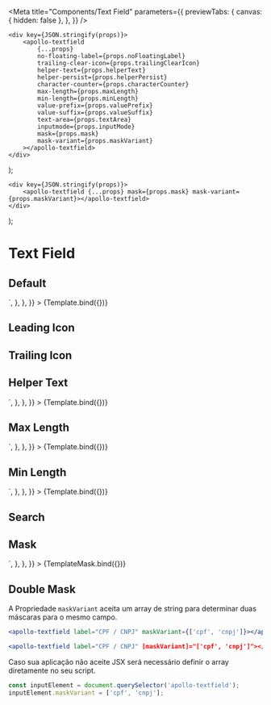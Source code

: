 
<Meta
    title="Components/Text Field"
    parameters={{
        previewTabs: {
            canvas: { hidden: false },
        },
    }}
/>


    <div key={JSON.stringify(props)}>
        <apollo-textfield
            {...props}
            no-floating-label={props.noFloatingLabel}
            trailing-clear-icon={props.trailingClearIcon}
            helper-text={props.helperText}
            helper-persist={props.helperPersist}
            character-counter={props.characterCounter}
            max-length={props.maxLength}
            min-length={props.minLength}
            value-prefix={props.valuePrefix}
            value-suffix={props.valueSuffix}
            text-area={props.textArea}
            inputmode={props.inputMode}
            mask={props.mask}
            mask-variant={props.maskVariant}
        ></apollo-textfield>
    </div>
);

    <div key={JSON.stringify(props)}>
        <apollo-textfield {...props} mask={props.mask} mask-variant={props.maskVariant}></apollo-textfield>
    </div>
);

# Text Field

## Default

<Canvas>
    <Story
        name="All Props"
        args={{
            label: defaultLabel,
            variant: 'outlined',
            size: 'md',
            type: 'text',
            noFloatingLabel: false,
            trailingClearIcon: false,
            required: false,
            disabled: false,
            readonly: false,
            invalid: false,
            success: false,
            helperText: '',
            helperPersist: false,
            characterCounter: false,
            mask: '',
            maskVariant: '',
            maxLength: 16,
            minLength: 0,
            value: '',
            valuePrefix: '',
            valueSuffix: '',
            textArea: false,
            rows: 8,
            cols: 40,
            inputMode: 'text',
        }}
        argTypes={{
            variant: {
                control: { type: 'select', options: ['filled', 'outlined'] },
            },
            size: {
                control: { type: 'select', options: ['sm', 'md'] },
            },
            type: {
                control: {
                    type: 'select',
                    options: ['text', 'email', 'password', 'tel', 'search', 'number', 'url', 'date'],
                },
            },
            noFloatingLabel: {
                name: 'no-floating-label',
            },
            trailingClearIcon: {
                name: 'trailing-clear-icon',
            },
            helperText: {
                name: 'helper-text',
            },
            helperPersist: {
                name: 'helper-persist',
            },
            characterCounter: {
                name: 'character-counter',
            },
            mask: {
                name: 'mask',
            },
            maskVariant: {
                name: 'mask-variant',
                control: {
                    type: 'select',
                    options: [null, 'number', 'cep', 'date', 'cpf', 'cnpj', 'tel', 'cel', 'currency'],
                },
            },
            maxLength: {
                name: 'max-length',
                type: {
                    name: 'number',
                    required: false,
                },
            },
            minLength: {
                name: 'min-length',
                type: {
                    name: 'number',
                    required: false,
                },
            },
            value: {
                name: 'value',
            },
            valuePrefix: {
                name: 'value-prefix',
            },
            valueSuffix: {
                name: 'value-suffix',
            },
            textArea: {
                name: 'textarea',
            },
            inputMode: {
                control: {
                    type: 'select',
                    options: ['none', 'text', 'numeric', 'tel', 'decimal', 'email', 'url', 'search'],
                },
            },
        }}
        parameters={{
            docs: {
                source: {
                    code: `<apollo-textfield></apollo-textfield>`,
                },
            },
        }}
    >
        {Template.bind({})}
    </Story>
</Canvas>

## Leading Icon

<Canvas>
    <Story name="Leading Icon">
        <apollo-textfield label={defaultLabel} leading-icon="true">
            <apollo-textfield-icon slot="leading-icon">
                <apollo-icon svg-icon="objects-heart"></apollo-icon>
            </apollo-textfield-icon>
        </apollo-textfield>
    </Story>
</Canvas>

## Trailing Icon

<Canvas>
    <Story name="Trailing Icon">
        <apollo-textfield label={defaultLabel} trailing-icon="true">
            <apollo-textfield-icon slot="trailing-icon">
                <apollo-icon svg-icon="objects-heart"></apollo-icon>
            </apollo-textfield-icon>
        </apollo-textfield>
    </Story>
</Canvas>

## Helper Text

<Canvas>
    <Story
        name="Helper Text"
        args={{
            label: 'Buscar',
            helperText: 'Seu texto assistivo aqui',
            helperPersist: true,
        }}
        argTypes={{
            helperText: {
                name: 'helper-text',
            },
            helperPersist: {
                name: 'helper-persist',
            },
        }}
        parameters={{
            docs: {
                source: {
                    code: `<apollo-textfield label=${defaultLabel} helper-text="Seu texto assistivo aqui" helper-persist="true" />`,
                },
            },
        }}
    >
        {Template.bind({})}
    </Story>
</Canvas>

## Max Length

<Canvas>
    <Story
        name="Max Length"
        args={{
            label: 'Buscar',
            characterCounter: true,
            maxLength: 16,
        }}
        argTypes={{
            characterCounter: {
                name: 'character-counter',
            },
            maxLength: {
                name: 'max-length',
                type: {
                    name: 'number',
                    required: false,
                },
            },
        }}
        parameters={{
            docs: {
                source: {
                    code: `<apollo-textfield label=${defaultLabel} max-length="16" character-counter="true" />`,
                },
            },
        }}
    >
        {Template.bind({})}
    </Story>
</Canvas>

## Min Length

<Canvas>
    <Story
        name="Min Length"
        args={{
            label: 'Buscar',
            minLength: 4,
        }}
        argTypes={{
            minLength: {
                name: 'min-length',
                type: {
                    name: 'number',
                    required: false,
                },
            },
        }}
        parameters={{
            docs: {
                source: {
                    code: `<apollo-textfield label=${defaultLabel} min-length="4" />`,
                },
            },
        }}
    >
        {Template.bind({})}
    </Story>
</Canvas>

## Search

<Canvas>
    <Story name="Type Search">
        <apollo-textfield
            label={defaultLabel}
            type="search"
            no-floating-label="true"
            trailing-clear-icon="true"
        ></apollo-textfield>
    </Story>
</Canvas>

## Mask

<Canvas>
    <Story
        name="Mask"
        args={{
            label: defaultLabel,
            size: 'md',
            mask: '99/99-99.99',
            maskVariant: '',
        }}
        argTypes={{
            size: {
                control: { type: 'select', options: ['sm', 'md'] },
            },
            mask: {
                name: 'mask',
            },
            maskVariant: {
                name: 'mask-variant',
                control: {
                    type: 'select',
                    options: [null, 'number', 'cep', 'date', 'cpf', 'cnpj', 'tel', 'cel', 'currency'],
                },
            },
        }}
        parameters={{
            docs: {
                source: {
                    code: `<apollo-textfield mask="99/99-99.99" mask-variant=""></apollo-textfield>`,
                },
            },
        }}
    >
        {TemplateMask.bind({})}
    </Story>
</Canvas>

## Double Mask

A Propriedade `maskVariant` aceita um array de string para determinar duas máscaras para o mesmo campo.

```jsx
<apollo-textfield label="CPF / CNPJ" maskVariant={['cpf', 'cnpj']}></apollo-textfield>
```

```jsx
<apollo-textfield label="CPF / CNPJ" [maskVariant]="['cpf', 'cnpj']"></apollo-textfield>
```

Caso sua aplicação não aceite JSX será necessário definir o array diretamente no seu script.

```javascript
const inputElement = document.querySelector('apollo-textfield');
inputElement.maskVariant = ['cpf', 'cnpj'];
```

<Description markdown={readme} />
